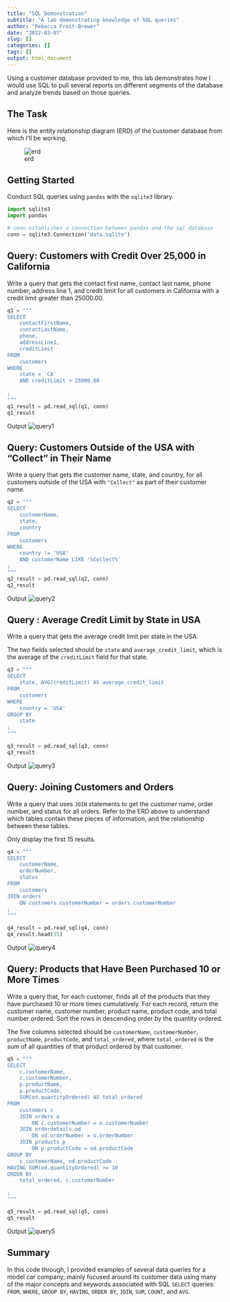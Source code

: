 ```yaml
---
title: "SQL Demonstration"
subtitle: "A lab demonstrating knowledge of SQL queries"
author: "Rebecca Frost-Brewer"
date: "2022-03-07"
slug: []
categories: []
tags: []
output: html_document
---
```


Using a customer database provided to me, this lab demonstrates how I would use SQL to pull several reports on different segments of the database and analyze trends based on those queries.

<!--more--> 

## The Task

Here is the entity relationship diagram (ERD) of the customer database from which I'll be working.

![erd](images/Database-Schema.png)


## Getting Started
Conduct SQL queries using `pandas` with the `sqlite3` library.

```python

import sqlite3
import pandas

# conn establishes a connection between pandas and the sql database
conn = sqlite3.Connection("data.sqlite")

```


## Query: Customers with Credit Over 25,000 in California

Write a query that gets the contact first name, contact last name, phone number, address line 1, and credit limit for all customers in California with a credit limit greater than 25000.00.

```python

q1 = """
SELECT
    contactFirstName,
    contactLastName,
    phone,
    addressLine1,
    creditLimit
FROM
    customers
WHERE
    state = 'CA'
    AND creditLimit > 25000.00
    
;
"""
q1_result = pd.read_sql(q1, conn)
q1_result

```

Output
![query1](images/expected_output_q1.png)

## Query: Customers Outside of the USA with "Collect" in Their Name

Write a query that gets the customer name, state, and country, for all customers outside of the USA with `"Collect"` as part of their customer name.

```python

q2 = """
SELECT
    customerName,
    state,
    country
FROM
    customers
WHERE
    country != 'USA'
    AND customerName LIKE '%Collect%'
;
"""
q2_result = pd.read_sql(q2, conn)
q2_result

```

Output
![query2](images/expected_output_q2.png)

## Query : Average Credit Limit by State in USA

Write a query that gets the average credit limit per state in the USA.

The two fields selected should be `state` and `average_credit_limit`, which is the average of the `creditLimit` field for that state.

```python

q3 = """
SELECT
    state, AVG(creditLimit) AS average_credit_limit
FROM
    customers
WHERE
    country = 'USA'
GROUP BY
    state
;
"""

q3_result = pd.read_sql(q3, conn)
q3_result

```

Output
![query3](images/expected_output_q3.png)

## Query: Joining Customers and Orders

Write a query that uses `JOIN` statements to get the customer name, order number, and status for all orders. Refer to the ERD above to understand which tables contain these pieces of information, and the relationship between these tables.

Only display the first 15 results.

```python

q4 = """
SELECT
    customerName,
    orderNumber,
    status
FROM
    customers
JOIN orders
    ON customers.customerNumber = orders.customerNumber
;
"""

q4_result = pd.read_sql(q4, conn)
q4_result.head(15)

```

Output
![query4](images/expected_output_q4.png)

## Query: Products that Have Been Purchased 10 or More Times

Write a query that, for each customer, finds all of the products that they have purchased 10 or more times cumulatively. For each record, return  the customer name, customer number, product name, product code, and total number ordered. Sort the rows in descending order by the quantity ordered.

The five columns selected should be `customerName`, `customerNumber`, `productName`, `productCode`, and `total_ordered`, where `total_ordered` is the sum of all quantities of that product ordered by that customer.

```python

q5 = """
SELECT
    c.customerName,
    c.customerNumber,
    p.productName,
    p.productCode,
    SUM(od.quantityOrdered) AS total_ordered
FROM
    customers c
    JOIN orders o
        ON c.customerNumber = o.customerNumber
    JOIN orderdetails od
        ON od.orderNumber = o.orderNumber
    JOIN products p
        ON p.productCode = od.productCode
GROUP BY
    c.customerName, od.productCode
HAVING SUM(od.quantityOrdered) >= 10
ORDER BY
    total_ordered, c.customerNumber

;
"""

q5_result = pd.read_sql(q5, conn)
q5_result

```

Output
![query5](images/expected_output_q5.png)

## Summary

In this code through, I provided examples of several data queries for a model car company, mainly focused around its customer data using many of the major concepts and keywords associated with SQL `SELECT` queries: `FROM`, `WHERE`, `GROUP BY`, `HAVING`, `ORDER BY`, `JOIN`, `SUM`, `COUNT`, and `AVG`.
